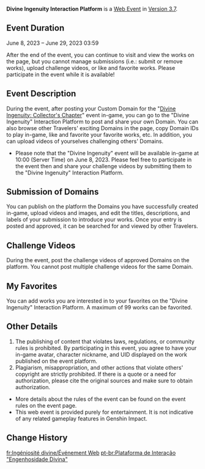 {{Event
|name              = Divine Ingenuity Interaction Platform
|image             = Divine Ingenuity Interaction Platform.png
|type              = Web
|group             = Submission
|time_known        = yes
|time_start        = 2023-06-08 12:00:00
|time_start_offset = GMT+8
|time_end          = 2023-06-29 03:59:59
|time_end_offset   = GMT+8
|link              = https://genshin.hoyoverse.com/en/news/detail/111802
|link2             = https://act.hoyoverse.com/ys/event/ugc-page-ingenuity/index.html?act_id=e202303151065#/
|link2name         = Event Page
}}
{{Description|A mysterious [[domain]] has appeared on the outskirts of [[Mondstadt]]. They say that you can redesign it at will. Let your imagination run free when customizing your very own Custom Domain!<br>At the same time, the "[[Divine Ingenuity]]" Interaction Platform is available for a limited time. You can present your own Custom Domains by uploading videos and images of your Domains to the platform. You can also view other Travelers' Domains and select your favorite Domains to challenge them in-game. You can even upload the recordings of your challenges!<br>Showcase your wonderful imagination and exchange Domain design ideas with other Travelers!}}
'''Divine Ingenuity Interaction Platform''' is a [[Web Event]] in [[Version 3.7]].

==Event Duration==
June 8, 2023 – June 29, 2023 03:59

After the end of the event, you can continue to visit and view the works on the page, but you cannot manage submissions (i.e.: submit or remove works), upload challenge videos, or like and favorite works. Please participate in the event while it is available!

==Event Description==
During the event, after posting your Custom Domain for the "[[Divine Ingenuity: Collector's Chapter]]" event in-game, you can go to the "Divine Ingenuity" Interaction Platform to post and share your own Domain. You can also browse other Travelers' exciting Domains in the page, copy Domain IDs to play in-game, like and favorite your favorite works, etc. In addition, you can upload videos of yourselves challenging others' Domains.

* Please note that the "Divine Ingenuity" event will be available in-game at 10:00 (Server Time) on June 8, 2023. Please feel free to participate in the event then and share your challenge videos by submitting them to the "Divine Ingenuity" Interaction Platform.

==Submission of Domains==
You can publish on the platform the Domains you have successfully created in-game, upload videos and images, and edit the titles, descriptions, and labels of your submission to introduce your works. Once your entry is posted and approved, it can be searched for and viewed by other Travelers.

==Challenge Videos==
During the event, post the challenge videos of approved Domains on the platform. You cannot post multiple challenge videos for the same Domain.

==My Favorites==
You can add works you are interested in to your favorites on the "Divine Ingenuity" Interaction Platform. A maximum of 99 works can be favorited.

==Other Details==
# The publishing of content that violates laws, regulations, or community rules is prohibited. By participating in this event, you agree to have your in-game avatar, character nickname, and UID displayed on the work published on the event platform.
# Plagiarism, misappropriation, and other actions that violate others' copyright are strictly prohibited. If there is a quote or a need for authorization, please cite the original sources and make sure to obtain authorization.
* More details about the rules of the event can be found on the event rules on the event page.
* This web event is provided purely for entertainment. It is not indicative of any related gameplay features in Genshin Impact.

==Change History==
{{Change History|3.7}}

[[fr:Ingéniosité divine/Événement Web]]
[[pt-br:Plataforma de Interação "Engenhosidade Divina"]]